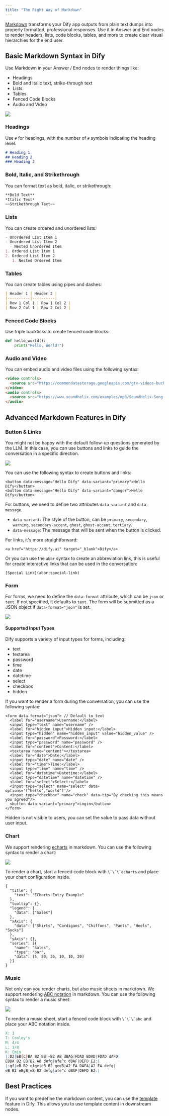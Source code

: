 ```yaml
---
title: "The Right Way of Markdown"
---
```


[Markdown](https://www.markdownguide.org/basic-syntax/) transforms your Dify app outputs from plain text dumps into properly formatted, professional responses. Use it in Answer and End nodes to render headers, lists, code blocks, tables, and more to create clear visual hierarchies for the end user.

## Basic Markdown Syntax in Dify

Use Markdown in your Answer / End nodes to render things like:

- Headings
- Bold and Italic text, strike-through text
- Lists
- Tables
- Fenced Code Blocks
- Audio and Video

<img
  src="/images/CleanShot2025-07-14at00.34.54.png"
  className="mr-auto"
/>

### Headings

Use `#` for headings, with the number of `#` symbols indicating the heading level:

```markdown
# Heading 1
## Heading 2
### Heading 3
```

### Bold, Italic, and Strikethrough

You can format text as bold, italic, or strikethrough:

```markdown
**Bold Text**
*Italic Text*
~~Strikethrough Text~~
```


### Lists

You can create ordered and unordered lists:

```markdown
- Unordered List Item 1
- Unordered List Item 2
  - Nested Unordered Item
1. Ordered List Item 1
2. Ordered List Item 2
   1. Nested Ordered Item
```

### Tables

You can create tables using pipes and dashes:

```markdown 
| Header 1 | Header 2 |
|----------|----------|
| Row 1 Col 1 | Row 1 Col 2 |
| Row 2 Col 1 | Row 2 Col 2 |
```

### Fenced Code Blocks

Use triple backticks to create fenced code blocks:

```python
def hello_world():
    print("Hello, World!")
```

### Audio and Video

You can embed audio and video files using the following syntax:

```markdown
<video controls>
  <source src="https://commondatastorage.googleapis.com/gtv-videos-bucket/sample/ForBiggerBlazes.mp4" type="video/mp4">
</video>
<audio controls>
  <source src="https://www.soundhelix.com/examples/mp3/SoundHelix-Song-1.mp3" type="audio/mpeg">
</audio>
```

## Advanced Markdown Features in Dify

### Button & Links

You might not be happy with the default follow-up questions generated by the LLM. In this case, you can use buttons and links to guide the conversation in a specific direction.

<img
  src="/images/screenshot-20250714-134035.png"
  className="mr-auto"
/>

You can use the following syntax to create buttons and links:

```
<button data-message="Hello Dify" data-variant="primary">Hello Dify</button>
<button data-message="Hello Dify" data-variant="danger">Hello Dify</button>
```

For buttons, we need to define two attributes `data-variant` and `data-message`.

- `data-variant`: The style of the button, can be `primary`, `secondary`, `warning`, `secondary-accent`, `ghost`, `ghost-accent`, `tertiary`.
- `data-message`: The message that will be sent when the button is clicked.

For links, it's more straightforward:

```
<a href="https://dify.ai" target="_blank">Dify</a>
```

Or you can use the `abbr` syntax to create an abbreviation link, this is useful for create interactive links that can be used in the conversation:

```
[Special Link](abbr:special-link)
```

### Form

For forms, we need to define the `data-format` attribute, which can be `json` or `text`. If not specified, it defaults to `text`. The form will be submitted as a JSON object if `data-format="json"` is set.

<img
  src="/images/screenshot-20250714-134150.png"
  className="mr-auto"
/>

#### Supported Input Types

Dify supports a variety of input types for forms, including:

- text
- textarea
- password
- time
- date
- datetime
- select
- checkbox
- hidden

If you want to render a form during the conversation, you can use the following syntax:

```
<form data-format="json"> // Default to text
  <label for="username">Username:</label>
  <input type="text" name="username" />
  <label for="hidden_input">Hidden input:</label>
  <input type="hidden" name="hidden_input" value="hidden_value" />
  <label for="password">Password:</label>
  <input type="password" name="password" />
  <label for="content">Content:</label>
  <textarea name="content"></textarea>
  <label for="date">Date:</label>
  <input type="date" name="date" />
  <label for="time">Time:</label>
  <input type="time" name="time" />
  <label for="datetime">Datetime:</label>
  <input type="datetime" name="datetime" />
  <label for="select">Select:</label>
  <input type="select" name="select" data-options='["hello","world"]'/>
  <input type="checkbox" name="check" data-tip="By checking this means you agreed"/>
  <button data-variant="primary">Login</button>
</form>
```

<Note>
  Hidden is not visible to users, you can set the value to pass data without user input.
</Note>

### Chart

We support rendering [echarts](https://dify.ai/docs/guides/tools/chart) in markdown. You can use the following syntax to render a chart:

<img
  src="/images/screenshot-20250714-134238.png"
  className="mr-auto"
/>

<Note>
  To render a chart, start a fenced code block with <code>\`\`\`echarts</code> and place your chart configuration inside.
</Note>

```echarts
{
  "title": {
    "text": "ECharts Entry Example"
  },
  "tooltip": {},
  "legend": {
    "data": ["Sales"]
  },
  "xAxis": {
    "data": ["Shirts", "Cardigans", "Chiffons", "Pants", "Heels", "Socks"]
  },
  "yAxis": {},
  "series": [{
    "name": "Sales",
    "type": "bar",
    "data": [5, 20, 36, 10, 10, 20]
  }]
}
```

### Music

Not only can you render charts, but also music sheets in markdown. We support rendering [ABC notation](https://paulrosen.github.io/abcjs/) in markdown. You can use the following syntax to render a music sheet:

<img
  src="/images/screenshot-20250714-134431.png"
  className="mr-auto"
/>

<Note>
  To render a music sheet, start a fenced code block with <code>\`\`\`abc</code> and place your ABC notation inside.
</Note>

```abc
X: 1
T: Cooley's
M: 4/4
L: 1/8
K: Emin
|:D2|EB{c}BA B2 EB|~B2 AB dBAG|FDAD BDAD|FDAD dAFD|
EBBA B2 EB|B2 AB defg|afe^c dBAF|DEFD E2:|
|:gf|eB B2 efge|eB B2 gedB|A2 FA DAFA|A2 FA defg|
eB B2 eBgB|eB B2 defg|afe^c dBAF|DEFD E2:|
```

## Best Practices

If you want to predefine the markdown content, you can use the [template](/en/guides/workflow/node/template) feature in Dify. This allows you to use template content in downstream nodes.
